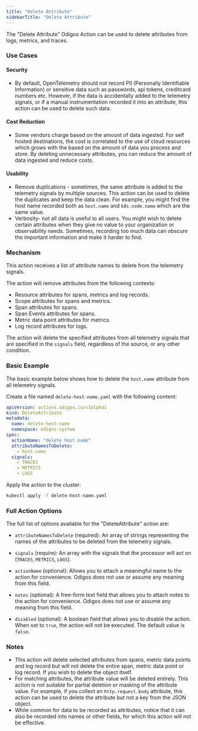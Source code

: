 ```yaml
---
title: "Delete Attribute"
sidebarTitle: "Delete Attribute"
---
```


The "Delete Attribute" Odigos Action can be used to delete attributes from logs, metrics, and traces.

### Use Cases

#### Security

- By default, OpenTelemetry should not record PII (Personally Identifiable Information) or sensitive data such as passwords, api tokens, creditcard numbers etc. However, if the data is accidentally added to the telemetry signals, or if a manual instrumentation recorded it into an attribute, this action can be used to delete such data.

#### Cost Reduction

- Some vendors charge based on the amount of data ingested. For self hosted destinations, the cost is correlated to the use of cloud resources which grows with the based on the amount of data you process and store. By deleting unnecessary attributes, you can reduce the amount of data ingested and reduce costs.

#### Usability

- Remove duplications - sometimes, the same attribute is added to the telemetry signals by multiple sources. This action can be used to delete the duplicates and keep the data clean. For example, you might find the host name recorded both as `host.name` and `k8s.node.name` which are the same value.
- Verbosity- not all data is useful to all users. You might wish to delete certain attributes when they give no value to your organization or observability needs. Sometimes, recording too much data can obscure the important information and make it harder to find.


### Mechanism

This action receives a list of attribute names to delete from the telemetry signals.

The action will remove attributes from the following contexts:
- Resource attributes for spans, metrics and log records.
- Scope attributes for spans and metrics.
- Span attributes for spans.
- Span Events attributes for spans.
- Metric data point attributes for metrics.
- Log record attributes for logs.

The action will delete the specified attributes from all telemetry signals that are specified in the `signals` field, regardless of the source, or any other condition.

### Basic Example

The basic example below shows how to delete the `host.name` attribute from all telemetry signals.

Create a file named `delete-host-name.yaml` with the following content:

```yaml
apiVersion: actions.odigos.io/v1alpha1
kind: DeleteAttribute
metadata:
  name: delete-host-name
  namespace: odigos-system
spec:
  actionName: "delete host.name"
  attributeNamesToDelete:
    - host.name
  signals:
    - TRACES
    - METRICS
    - LOGS
```

Apply the action to the cluster:

```bash
kubectl apply -f delete-host-name.yaml
```

### Full Action Options

The full list of options available for the "DeleteAttribute" action are:

- `attributeNamesToDelete` (required): An array of strings representing the names of the attributes to be deleted from the telemetry signals. 

- `signals` (require): An array with the signals that the processor will act on (`TRACES`, `METRICS`, `LOGS`).

- `actionName` (optional): Allows you to attach a meaningful name to the action for convenience. Odigos does not use or assume any meaning from this field.

- `notes` (optional): A free-form text field that allows you to attach notes to the action for convenience. Odigos does not use or assume any meaning from this field.

- `disabled` (optional): A boolean field that allows you to disable the action. When set to `true`, the action will not be executed. The default value is `false`.

### Notes

- This action will delete selected attributes from spans, metric data points and log record but will not delete the entire span, metric data point or log record. If you wish to delete the object itself.
- For matching attributes, the attribute value will be deleted entirely. This action is not suitable for partial deletion or masking of the attribute value. For example, if you collect an `http.request.body` attribute, this action can be used to delete the attribute but not a key from the JSON object.
- While common for data to be recorded as attributes, notice that it can also be recorded into names or other fields, for which this action will not be effective.
